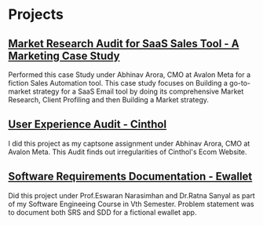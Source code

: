# Projects

## [Market Research Audit for SaaS Sales Tool - A Marketing Case Study](https://docs.google.com/presentation/d/1ncHg-jjZ9wq_OW9khYuRiYl7O1fXSo5ok5FqO03h9k8/edit?usp=sharing)
Performed this case Study under Abhinav Arora, CMO at Avalon Meta for a fiction Sales Automation tool. This case study focuses on Building a go-to-market strategy for a SaaS Email tool by doing its comprehensive Market Research, Client Profiling and then Building a Market strategy.


## [User Experience Audit - Cinthol](https://docs.google.com/presentation/d/1Boc7zeQXZ1SxdJzGZ3Ac5nV8PXbH8hdPRiQLZ0_VOB4/edit?usp=sharing)
I did this project as my captsone assignment under Abhinav Arora, CMO at Avalon Meta. This Audit finds out irregularities of Cinthol's Ecom Website.


## [Software Requirements Documentation - Ewallet](https://www.notion.so/Software-Req-Paycoo-AvaLabs-36b592c8370b4fb2826030a15ae8eee1)
Did this project under Prof.Eswaran Narasimhan and Dr.Ratna Sanyal as part of my Software Engineeing Course in Vth Semester. Problem statement was to document both SRS and SDD for a fictional ewallet app.


